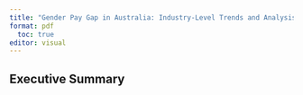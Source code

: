 ```yaml
---
title: "Gender Pay Gap in Australia: Industry-Level Trends and Analysis"
format: pdf
  toc: true
editor: visual
---
```

<!-- START: Executive Summary -->
## Executive Summary




<!-- END: Executive Summary -->
